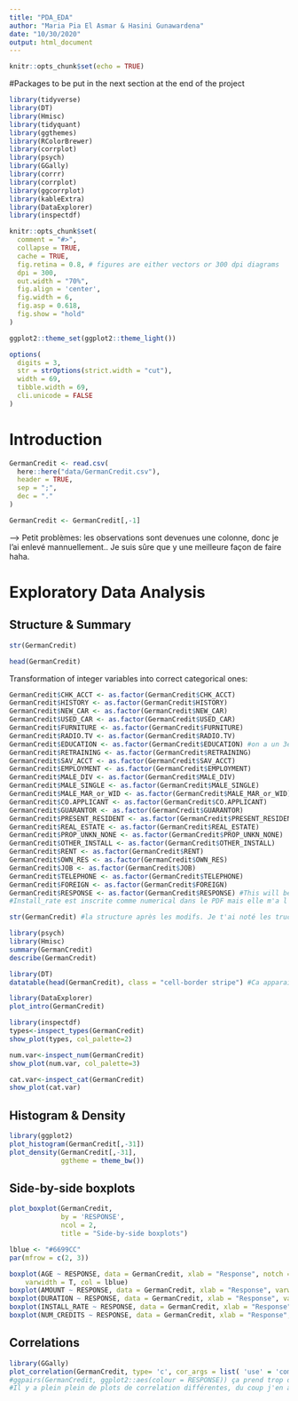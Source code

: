 ```yaml
---
title: "PDA_EDA"
author: "Maria Pia El Asmar & Hasini Gunawardena"
date: "10/30/2020"
output: html_document
---
```


```r
knitr::opts_chunk$set(echo = TRUE)
```

#Packages to be put in the next section at the end of the project
```r
library(tidyverse)
library(DT)
library(Hmisc)  
library(tidyquant)
library(ggthemes)
library(RColorBrewer)
library(corrplot)
library(psych)
library(GGally)
library(corrr)
library(corrplot)
library(ggcorrplot)
library(kableExtra)
library(DataExplorer)
library(inspectdf)
```


```r
knitr::opts_chunk$set(
  comment = "#>",
  collapse = TRUE,
  cache = TRUE,
  fig.retina = 0.8, # figures are either vectors or 300 dpi diagrams
  dpi = 300,
  out.width = "70%",
  fig.align = 'center',
  fig.width = 6,
  fig.asp = 0.618,  
  fig.show = "hold"
)

ggplot2::theme_set(ggplot2::theme_light())

options(
  digits = 3,
  str = strOptions(strict.width = "cut"),
  width = 69,
  tibble.width = 69,
  cli.unicode = FALSE
)
```


# Introduction

```r
GermanCredit <- read.csv(
  here::here("data/GermanCredit.csv"),
  header = TRUE,
  sep = ";",
  dec = "."
)

GermanCredit <- GermanCredit[,-1]
```
--> Petit problèmes: les observations sont devenues une colonne, donc je l'ai enlevé mannuellement.. Je suis sûre que y une meilleure façon de faire haha.

# Exploratory Data Analysis

## Structure & Summary

```r
str(GermanCredit)
```


```r
head(GermanCredit)
```

Transformation of integer variables into correct categorical ones:

```r
GermanCredit$CHK_ACCT <- as.factor(GermanCredit$CHK_ACCT)
GermanCredit$HISTORY <- as.factor(GermanCredit$HISTORY)
GermanCredit$NEW_CAR <- as.factor(GermanCredit$NEW_CAR)
GermanCredit$USED_CAR <- as.factor(GermanCredit$USED_CAR)
GermanCredit$FURNITURE <- as.factor(GermanCredit$FURNITURE)
GermanCredit$RADIO.TV <- as.factor(GermanCredit$RADIO.TV)
GermanCredit$EDUCATION <- as.factor(GermanCredit$EDUCATION) #on a un 3e level qui apparait ("-1") alors qu'elle est censée être binaire (0/1). Je pense que des 1 deviennent -1 quand on importe le fichier
GermanCredit$RETRAINING <- as.factor(GermanCredit$RETRAINING)
GermanCredit$SAV_ACCT <- as.factor(GermanCredit$SAV_ACCT)
GermanCredit$EMPLOYMENT <- as.factor(GermanCredit$EMPLOYMENT)
GermanCredit$MALE_DIV <- as.factor(GermanCredit$MALE_DIV)
GermanCredit$MALE_SINGLE <- as.factor(GermanCredit$MALE_SINGLE)
GermanCredit$MALE_MAR_or_WID <- as.factor(GermanCredit$MALE_MAR_or_WID)
GermanCredit$CO.APPLICANT <- as.factor(GermanCredit$CO.APPLICANT)
GermanCredit$GUARANTOR <- as.factor(GermanCredit$GUARANTOR)
GermanCredit$PRESENT_RESIDENT <- as.factor(GermanCredit$PRESENT_RESIDENT)
GermanCredit$REAL_ESTATE <- as.factor(GermanCredit$REAL_ESTATE)
GermanCredit$PROP_UNKN_NONE <- as.factor(GermanCredit$PROP_UNKN_NONE)
GermanCredit$OTHER_INSTALL <- as.factor(GermanCredit$OTHER_INSTALL)
GermanCredit$RENT <- as.factor(GermanCredit$RENT)
GermanCredit$OWN_RES <- as.factor(GermanCredit$OWN_RES)
GermanCredit$JOB <- as.factor(GermanCredit$JOB)
GermanCredit$TELEPHONE <- as.factor(GermanCredit$TELEPHONE)
GermanCredit$FOREIGN <- as.factor(GermanCredit$FOREIGN)
GermanCredit$RESPONSE <- as.factor(GermanCredit$RESPONSE) #This will be the "y" variable (to be predicted)
#Install_rate est inscrite comme numerical dans le PDF mais elle m'a l'air categorical et pareil pour num_credits --> impact sur les analyses qui suivent 
```

```r
str(GermanCredit) #la structure après les modifs. Je t'ai noté les trucs bizarres que j'ai vu mais n'hésites pas à re-checker au cas où
```

```r
library(psych)
library(Hmisc)
summary(GermanCredit)
describe(GermanCredit)
```

```r
library(DT)
datatable(head(GermanCredit), class = "cell-border stripe") #Ca apparait pas haha

```

```r
library(DataExplorer)
plot_intro(GermanCredit)
```

```r
library(inspectdf)
types<-inspect_types(GermanCredit)
show_plot(types, col_palette=2)

num.var<-inspect_num(GermanCredit)
show_plot(num.var, col_palette=3)

cat.var<-inspect_cat(GermanCredit) 
show_plot(cat.var)

```

## Histogram & Density

```r
library(ggplot2)
plot_histogram(GermanCredit[,-31])
plot_density(GermanCredit[,-31],
             ggtheme = theme_bw())
```

## Side-by-side boxplots

```r
plot_boxplot(GermanCredit,
             by = 'RESPONSE',
             ncol = 2,
             title = "Side-by-side boxplots")
```

```r
lblue <- "#6699CC"
par(mfrow = c(2, 3))

boxplot(AGE ~ RESPONSE, data = GermanCredit, xlab = "Response", notch = T, 
    varwidth = T, col = lblue)
boxplot(AMOUNT ~ RESPONSE, data = GermanCredit, xlab = "Response", varwidth = T, col = lblue)
boxplot(DURATION ~ RESPONSE, data = GermanCredit, xlab = "Response", varwidth = T, col = lblue)
boxplot(INSTALL_RATE ~ RESPONSE, data = GermanCredit, xlab = "Response", varwidth = T, col = lblue)
boxplot(NUM_CREDITS ~ RESPONSE, data = GermanCredit, xlab = "Response", varwidth = T, col = lblue)


```

## Correlations

```r
library(GGally)
plot_correlation(GermanCredit, type= 'c', cor_args = list( 'use' = 'complete.obs'))
#ggpairs(GermanCredit, ggplot2::aes(colour = RESPONSE)) ça prend trop de temps à run
#Il y a plein plein de plots de correlation différentes, du coup j'en ai seulement mis 2 mais dis moi si y en a un qui te plaît plus

```

